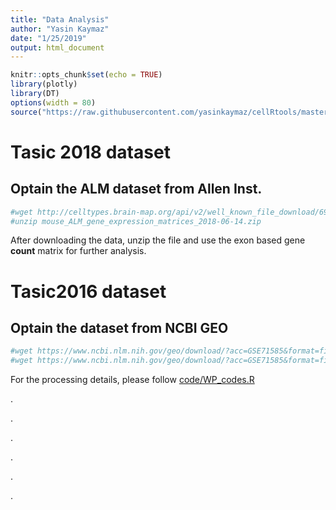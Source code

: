 ```yaml
---
title: "Data Analysis"
author: "Yasin Kaymaz"
date: "1/25/2019"
output: html_document
---
```


```r
knitr::opts_chunk$set(echo = TRUE)
library(plotly)
library(DT)
options(width = 80)
source("https://raw.githubusercontent.com/yasinkaymaz/cellRtools/master/main/functions.R")
```


# Tasic 2018 dataset
## Optain the ALM dataset from Allen Inst.

```bash
#wget http://celltypes.brain-map.org/api/v2/well_known_file_download/694413179
#unzip mouse_ALM_gene_expression_matrices_2018-06-14.zip
```

After downloading the data, unzip the file and use the exon based gene **count** matrix for further analysis.

# Tasic2016 dataset
## Optain the dataset from NCBI GEO

```bash
#wget https://www.ncbi.nlm.nih.gov/geo/download/?acc=GSE71585&format=file&file=GSE71585%5FClustering%5FResults%2Ecsv%2Egz
#wget https://www.ncbi.nlm.nih.gov/geo/download/?acc=GSE71585&format=file&file=GSE71585%5FRefSeq%5FTPM%2Ecsv%2Egz
```


For the processing details, please follow [code/WP_codes.R](https://github.com/yasinkaymaz/Harvard-NissenLab/tree/master/code/WP_codes.R)

.

.

.

.

.

.

